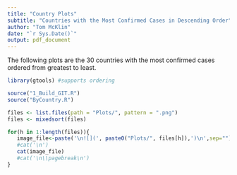 ```yaml
---
title: "Country Plots"
subtitle: "Countries with the Most Confirmed Cases in Descending Order"
author: "Tom McKlin"
date: "`r Sys.Date()`"
output: pdf_document
---
```

The following plots are the 30 countries with the most confirmed cases ordered from greatest to least.
```r
library(gtools) #supports ordering

source("1_Build_GIT.R")
source("ByCountry.R")

files <- list.files(path = "Plots/", pattern = ".png")
files <- mixedsort(files)

for(h in 1:length(files)){
   image_file<-paste('\n![](', paste0("Plots/", files[h]),')\n',sep="")
   #cat('\n')
   cat(image_file)
   #cat('\n\\pagebreak\n')
}
```
